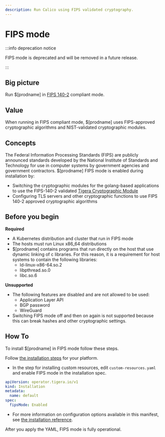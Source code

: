 ```yaml
---
description: Run Calico using FIPS validated cryptography.
---
```


# FIPS mode

:::info deprecation notice

FIPS mode is deprecated and will be removed in a future release.

:::

## Big picture

Run $[prodname] in [FIPS 140-2](https://csrc.nist.gov/publications/detail/fips/140/2/final) compliant mode.

## Value

When running in FIPS compliant mode, $[prodname] uses FIPS-approved cryptographic algorithms and NIST-validated cryptographic modules.

## Concepts

The Federal Information Processing Standards (FIPS) are publicly announced standards developed by the National Institute of Standards and Technology for use in computer systems by government agencies and government contractors. $[prodname] FIPS mode is enabled during installation by:

- Switching the cryptographic modules for the golang-based applications to use the FIPS-140-2 validated [Tigera Cryptographic Module](https://csrc.nist.gov/projects/cryptographic-module-validation-program/certificate/4095)
- Configuring TLS servers and other cryptographic functions to use FIPS 140-2 approved cryptographic algorithms

## Before you begin

**Required**

- A Kubernetes distribution and cluster that run in FIPS mode
- The hosts must run Linux x86_64 distributions
- $[prodname] contains programs that run directly on the host that use dynamic linking of c libraries. For this reason, it is a requirement for host systems to contain the following libraries:
  - ld-linux-x86-64.so.2
  - libpthread.so.0
  - libc.so.6

**Unsupported**

- The following features are disabled and are not allowed to be used:
  - Application Layer API
  - BGP password
  - WireGuard
- Switching FIPS mode off and then on again is not supported because this can break hashes and other cryptographic settings.

## How To

To install $[prodname] in FIPS mode follow these steps.

Follow [the installation steps](../kubernetes/index.mdx) for your platform.

   - In the step for installing custom resources, edit `custom-resources.yaml` and enable FIPS mode in the installation spec.

   ```yaml
   apiVersion: operator.tigera.io/v1
   kind: Installation
   metadata:
     name: default
   spec:
     fipsMode: Enabled
   ```

   - For more information on configuration options available in this manifest, see [the installation reference](../reference/installation/api.mdx).

After you apply the YAML, FIPS mode is fully operational.
